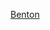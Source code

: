 {{US county navigation box
| template_name  = 本頓縣 (愛荷華州)
| listclass = hlist
| county         = 本頓縣
| state          = 愛荷華州

| map_image      = Map of Iowa highlighting Benton County.svg
| map_caption    = 本頓縣在愛荷華州的位置
| map_size       = 75x75

| seat           = 文頓

| title1 = [[城市]]
| body1  = 
* [[阿特金斯 (愛荷華州)|阿特金斯]]
* [[貝爾普萊恩 (愛荷華州)|貝爾普萊恩]]
* [[布萊爾斯敦 (愛荷華州)|布萊爾斯敦]]
* [[加里森 (愛荷華州)|加里森]]
* [[基斯通 (愛荷華州)|基斯通]]
* [[盧澤恩 (愛荷華州)|盧澤恩]]
* [[芒特奧本 (愛荷華州)|芒特奧本]]
* [[紐霍爾 (愛荷華州)|紐霍爾]]
* [[挪威 (愛荷華州)|挪威]]
* [[謝爾斯堡 (愛荷華州)|謝爾斯堡]]
* [[厄班纳 (艾奥瓦州)|厄班納]]
* [[范霍爾納 (愛阿華州)|范霍爾納]]
* [[文顿 (爱荷华州)|文頓]]
* [[沃尔福德 (艾奥瓦州)|沃爾福德]]‡

| title2 = [[行政鎮區]]
| body2  = 
* [[本頓鎮區 (愛荷華州本頓縣)|本頓]]
* [[大格羅夫鎮區 (愛荷華州本頓縣)|大格羅夫]]
* [[布魯斯鎮區 (愛荷華州本頓縣)|布魯斯]]
* [[坎頓鎮區 (愛荷華州本頓縣)|坎頓]]
* [[錫達鎮區 (愛荷華州本頓縣)|錫達]]
* [[伊登鎮區 (愛荷華州本頓縣)|伊登]]
* [[埃爾多拉多鎮區 (愛荷華州本頓縣)|埃爾多拉多]]
* [[佛羅倫斯鎮區 (愛荷華州本頓縣)|佛羅倫斯]]
* [[弗里蒙特鎮區 (愛荷華州本頓縣)|弗里蒙特]]
* [[哈里森鎮區 (愛荷華州本頓縣)|哈里森]]
* [[霍默鎮區 (愛荷華州本頓縣)|霍默]]
* [[愛荷華鎮區 (愛荷華州本頓縣)|愛荷華]]
* [[傑克遜鎮區 (愛荷華州本頓縣)|傑克遜]]
* [[凱恩鎮區 (愛荷華州本頓縣)|凱恩]]
* [[勒羅伊鎮區 (愛荷華州本頓縣)|勒羅伊]]
* [[門羅鎮區 (愛荷華州本頓縣)|門羅]]
* [[波爾克鎮區 (愛荷華州本頓縣)|波爾克]]
* [[聖克萊爾鎮區 (愛荷華州本頓縣)|聖克萊爾]]
* [[泰勒鎮區 (愛荷華州本頓縣)|泰勒]]
* [[尤尼昂鎮區 (愛荷華州本頓縣)|尤尼昂]]

| title3 = [[人口普查指定地區]]
| body3  = 
* [[沃特金斯 (愛荷華州)|沃特金斯]]

| title4 = [[非建制地區]]
| body4  = 
* [[爾溫 (愛荷華州)|爾溫]]
* [[羅傑斯維爾 (愛荷華州)|羅傑斯維爾]]
* [[斯潘塞斯格羅夫 (愛荷華州)|斯潘塞斯格羅夫]]

| title5 = 備註
| body5 = ‡該聚居地有部分隸屬其他縣份

}}<noinclude>
[[Category:艾奧瓦州縣份導航模板|Benton]]  
[[Category:本頓縣 (愛荷華州)| ]]
</noinclude>
